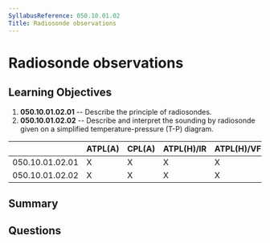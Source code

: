 ```yaml
---
SyllabusReference: 050.10.01.02
Title: Radiosonde observations
---
```


# Radiosonde observations

## Learning Objectives

1. **050.10.01.02.01** -- Describe the principle of radiosondes.
2. **050.10.01.02.02** -- Describe and interpret the sounding by radiosonde
   given on a simplified temperature-pressure (T-P) diagram.

|                 | ATPL(A) | CPL(A) | ATPL(H)/IR | ATPL(H)/VFR | CPL(H) | IR  | CBIR(A) |
| --------------- | ------- | ------ | ---------- | ----------- | ------ | --- | ------- |
| 050.10.01.02.01 | X       | X      | X          | X           | X      | X   |         |
| 050.10.01.02.02 | X       | X      | X          | X           | X      | X   |         |

## Summary

## Questions
